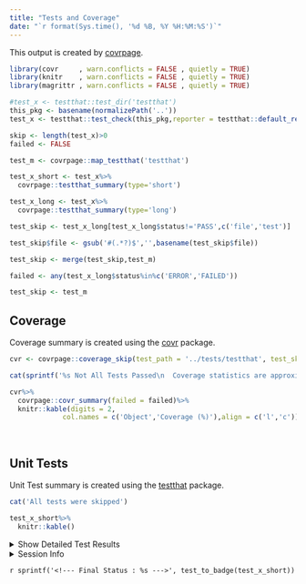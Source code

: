 ```yaml
---
title: "Tests and Coverage"
date: "`r format(Sys.time(), '%d %B, %Y %H:%M:%S')`"
---
```


This output is created by [covrpage](https://github.com/yonicd/covrpage).

```r
library(covr     , warn.conflicts = FALSE , quietly = TRUE)
library(knitr    , warn.conflicts = FALSE , quietly = TRUE)
library(magrittr , warn.conflicts = FALSE , quietly = TRUE)

```

```r
#test_x <- testthat::test_dir('testthat')
this_pkg <- basename(normalizePath('..'))
test_x <- testthat::test_check(this_pkg,reporter = testthat::default_reporter(),stop_on_failure = FALSE,stop_on_warning = FALSE)

skip <- length(test_x)>0
failed <- FALSE
```

```r
test_m <- covrpage::map_testthat('testthat')
```


```r
test_x_short <- test_x%>%
  covrpage::testthat_summary(type='short')

test_x_long <- test_x%>%
  covrpage::testthat_summary(type='long')

```
 
```r
test_skip <- test_x_long[test_x_long$status!='PASS',c('file','test')]

test_skip$file <- gsub('#(.*?)$','',basename(test_skip$file))

test_skip <- merge(test_skip,test_m)

failed <- any(test_x_long$status%in%c('ERROR','FAILED'))

```

```r

test_skip <- test_m

```

## Coverage

Coverage summary is created using the [covr](https://github.com/r-lib/covr) package.

```r
cvr <- covrpage::coverage_skip(test_path = '../tests/testthat', test_skip = test_skip)
```

```r
cat(sprintf('%s Not All Tests Passed\n  Coverage statistics are approximations of the non-failing tests.\n  Use with caution\n\n For further investigation check in testthat summary tables.',covrpage:::emos[[platform()]][['WARNING']]))
```

```r
cvr%>%
  covrpage::covr_summary(failed = failed)%>%
  knitr::kable(digits = 2,
             col.names = c('Object','Coverage (%)'),align = c('l','c'))

```

<br>

## Unit Tests

Unit Test summary is created using the [testthat](https://github.com/r-lib/testthat) package.

```r
cat('All tests were skipped')
```

```r

test_x_short%>%
  knitr::kable()

```

<details `r sprintf('%s',if(skip) test_details(test_x_short))`>
  <summary> Show Detailed Test Results </summary>

```r
cat('All tests were skipped')
```

```r

test_x_long%>%
  knitr::kable()

```

```r
if(length(names(test_x_long))>0){
if('icon'%in%names(test_x_long)){
  emos <- covrpage:::emos[[covrpage:::platform()]]
  knitr::kable(t(c('Failed' = emos[['FAILED']],'Warning' = emos[['WARNING']], 'Skipped' = emos[['SKIPPED']])))
}  
}
```

</details>

<details>
  <summary> Session Info </summary>
  
```r

x <- covrpage:::sinfo()

x$info%>%
  knitr::kable()

x$pkgs%>%
  knitr::kable()

```

</details>

`r sprintf('<!--- Final Status : %s --->', test_to_badge(test_x_short))`

